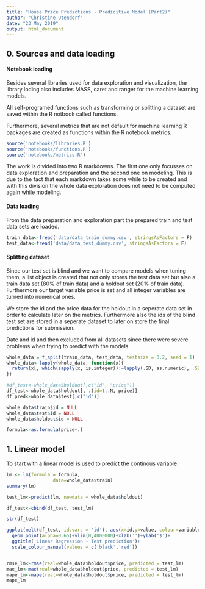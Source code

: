 ```yaml
---
title: "House Price Predictions - Predicitive Model (Part2)"
author: "Christine Utendorf"
date: "23 May 2019"
output: html_document
---
```


## 0. Sources and data loading

#### Notebook loading
Besides several libraries used for data exploration and visualization, the library loding also includes MASS, caret and ranger for the machine learning models.

All self-programed functions such as transforming or splitting a dataset are saved within the R notbook called functions.

Furthermore, several metrics that are not default for machine learning R packages are created as functions within the R notebook metrics. 
```r
source('notebooks/libraries.R')
source('notebooks/functions.R')
source('notebooks/metrics.R')
```

The work is divided into two R markdowns. The first one only focusses on data exploration and preparation and the second one on modeling. This is due to the fact that each markdown takes some while to be created and with this division the whole data exploration does not need to be computed again while modeling.

#### Data loading
From the data preparation and exploration part the prepared train and test data sets are loaded.

```r
train_data<-fread('data/data_train_dummy.csv', stringsAsFactors = F)
test_data<-fread('data/data_test_dummy.csv', stringsAsFactors = F)
```

#### Splitting dataset
Since our test set is blind and we want to compare models when tuning them, a list object is created that not only stores the test data set but also a train data set (80% of train data) and a holdout set (20% of train data). Furthermore our target variable price is set and all integer variables are turned into numerical ones.

We store the id and the price data for the holdout in a seperate data set in order to calculate later on the metrics. Furthermore also the ids of the blind test set are stored in a seperate dataset to later on store the final predictions for submission.

Date and id and then excluded from all datasets since there were severe problems when trying to predict with the models.

```r
whole_data = f_split(train_data, test_data, testsize = 0.2, seed = 1)
whole_data<-lapply(whole_data, function(x){
  return(x[, which(sapply(x, is.integer)):=lapply(.SD, as.numeric), .SDcols=sapply(x,is.integer)])
})

#df_test<-whole_data$holdout[,c("id", "price")]
df_test<-whole_data$holdout[, .(id=1:.N, price)]
df_pred<-whole_data$test[,c("id")]

whole_data$train$id = NULL
whole_data$test$id = NULL
whole_data$holdout$id = NULL

formula<-as.formula(price~.)
```


## 1. Linear model
To start with a linear model is used to predict the continous variable.

```r
lm <- lm(formula = formula, 
                 data=whole_data$train)
summary(lm)

test_lm<-predict(lm, newdata = whole_data$holdout)

df_test<-cbind(df_test, test_lm)

str(df_test)

ggplot(melt(df_test, id.vars = 'id'), aes(x=id,y=value, colour=variable))+
  geom_point(alpha=0.65)+ylim(0,4000000)+xlab('')+ylab('$')+
  ggtitle('Linear Regression - Test prediction')+
  scale_colour_manual(values = c('black','red'))


rmse_lm<-rmse(real=whole_data$holdout$price, predicted = test_lm)
mae_lm<-mae(real=whole_data$holdout$price, predicted = test_lm)
mape_lm<-mape(real=whole_data$holdout$price, predicted = test_lm)
mape_lm
```
